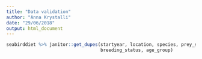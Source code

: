 ```yaml
---
title: "Data validation"
author: "Anna Krystalli"
date: "29/06/2018"
output: html_document
---
```



```r

seabirddiet %>% janitor::get_dupes(startyear, location, species, prey_species,
                                   breeding_status, age_group) 
```

